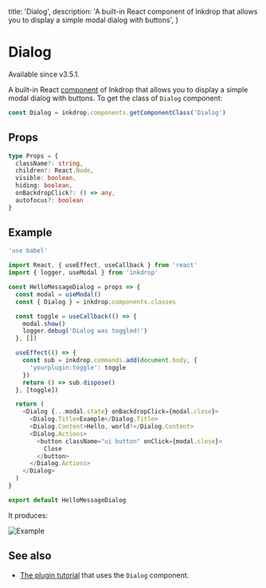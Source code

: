   title: 'Dialog',
  description: 'A built-in React component of Inkdrop that allows you to display a simple modal dialog with buttons',
}

# Dialog

<Note>
Available since v3.5.1.
</Note>

A built-in React [component](/reference/component-manager) of Inkdrop that allows you to display a simple modal dialog with buttons.
To get the class of `Dialog` component:

```js
const Dialog = inkdrop.components.getComponentClass('Dialog')
```

## Props

```typescript
type Props = {
  className?: string,
  children?: React.Node,
  visible: boolean,
  hiding: boolean,
  onBackdropClick?: () => any,
  autofocus?: boolean
}
```

## Example

```js
'use babel'

import React, { useEffect, useCallback } from 'react'
import { logger, useModal } from 'inkdrop'

const HelloMessageDialog = props => {
  const modal = useModal()
  const { Dialog } = inkdrop.components.classes

  const toggle = useCallback(() => {
    modal.show()
    logger.debug('Dialog was toggled!')
  }, [])

  useEffect(() => {
    const sub = inkdrop.commands.add(document.body, {
      'yourplugin:toggle': toggle
    })
    return () => sub.dispose()
  }, [toggle])

  return (
    <Dialog {...modal.state} onBackdropClick={modal.close}>
      <Dialog.Title>Example</Dialog.Title>
      <Dialog.Content>Hello, world!</Dialog.Content>
      <Dialog.Actions>
        <button className="ui button" onClick={modal.close}>
          Close
        </button>
      </Dialog.Actions>
    </Dialog>
  )
}

export default HelloMessageDialog
```

It produces:

![Example](/images/component-dialog_example.png)

## See also

- [The plugin tutorial](/guides/plugin-word-count#understanding-the-generated-code) that uses the `Dialog` component.

